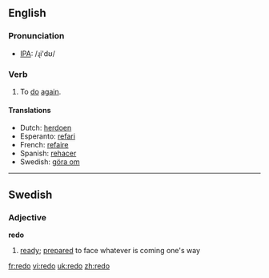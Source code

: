 ==English==
=== Pronunciation ===
*[[w:IPA|IPA]]: /ɻi'dʊ/

=== Verb ===
{{irregverb|'''to redo'''|'''[[redoes]]'''|'''[[redid]]'''|'''[[redone]]'''|'''[[redoing]]'''}}

# To [[do]] [[again]].

==== Translations ====
*Dutch: [[herdoen]]
*Esperanto: [[refari]]
*French: [[refaire]]
*Spanish: [[rehacer]]
*Swedish: [[göra om]]

----
==Swedish==
===Adjective===
'''redo'''
#[[ready]]; [[prepared]] to face whatever is coming one's way

[[fr:redo]]
[[vi:redo]]
[[uk:redo]]
[[zh:redo]]